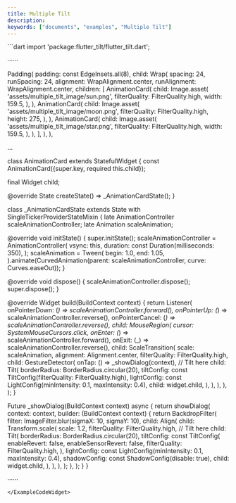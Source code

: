 ```yaml
---
title: Multiple Tilt
description:
keywords: ["documents", "examples", "Multiple Tilt"]
---
```


<ExampleCodeWidget name="MultipleTilt" height={1550}>
```dart
import 'package:flutter_tilt/flutter_tilt.dart';

······

Padding(
  padding: const EdgeInsets.all(8),
  child: Wrap(
    spacing: 24,
    runSpacing: 24,
    alignment: WrapAlignment.center,
    runAlignment: WrapAlignment.center,
    children: [
      AnimationCard(
        child: Image.asset(
          'assets/multiple_tilt_image/sun.png',
          filterQuality: FilterQuality.high,
          width: 159.5,
        ),
      ),
      AnimationCard(
        child: Image.asset(
          'assets/multiple_tilt_image/moon.png',
          filterQuality: FilterQuality.high,
          height: 275,
        ),
      ),
      AnimationCard(
        child: Image.asset(
          'assets/multiple_tilt_image/star.png',
          filterQuality: FilterQuality.high,
          width: 159.5,
        ),
      ),
    ],
  ),
),

...

class AnimationCard extends StatefulWidget {
  const AnimationCard({super.key, required this.child});

  final Widget child;

  @override
  State<AnimationCard> createState() => _AnimationCardState();
}

class _AnimationCardState extends State<AnimationCard> with SingleTickerProviderStateMixin {
  late AnimationController scaleAnimationController;
  late Animation<double> scaleAnimation;

  @override
  void initState() {
    super.initState();
    scaleAnimationController = AnimationController(
      vsync: this,
      duration: const Duration(milliseconds: 350),
    );
    scaleAnimation = Tween(
      begin: 1.0,
      end: 1.05,
    ).animate(CurvedAnimation(parent: scaleAnimationController, curve: Curves.easeOut));
  }

  @override
  void dispose() {
    scaleAnimationController.dispose();
    super.dispose();
  }

  @override
  Widget build(BuildContext context) {
    return Listener(
      onPointerDown: (_) => scaleAnimationController.forward(),
      onPointerUp: (_) => scaleAnimationController.reverse(),
      onPointerCancel: (_) => scaleAnimationController.reverse(),
      child: MouseRegion(
        cursor: SystemMouseCursors.click,
        onEnter: (_) => scaleAnimationController.forward(),
        onExit: (_) => scaleAnimationController.reverse(),
        child: ScaleTransition(
          scale: scaleAnimation,
          alignment: Alignment.center,
          filterQuality: FilterQuality.high,
          child: GestureDetector(
            onTap: () => _showDialog(context),
            // Tilt here
            child: Tilt(
              borderRadius: BorderRadius.circular(20),
              tiltConfig: const TiltConfig(filterQuality: FilterQuality.high),
              lightConfig: const LightConfig(minIntensity: 0.1, maxIntensity: 0.4),
              child: widget.child,
            ),
          ),
        ),
      ),
    );
  }

  Future<void> _showDialog(BuildContext context) async {
    return showDialog<void>(
      context: context,
      builder: (BuildContext context) {
        return BackdropFilter(
          filter: ImageFilter.blur(sigmaX: 10, sigmaY: 10),
          child: Align(
            child: Transform.scale(
              scale: 1.2,
              filterQuality: FilterQuality.high,
              // Tilt here
              child: Tilt(
                borderRadius: BorderRadius.circular(20),
                tiltConfig: const TiltConfig(
                  enableRevert: false,
                  enableSensorRevert: false,
                  filterQuality: FilterQuality.high,
                ),
                lightConfig: const LightConfig(minIntensity: 0.1, maxIntensity: 0.4),
                shadowConfig: const ShadowConfig(disable: true),
                child: widget.child,
              ),
            ),
          ),
        );
      },
    );
  }
}

······
```
</ExampleCodeWidget>
